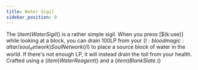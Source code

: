 ```yaml
---
title: Water Sigil
sidebar_position: 0
---
```



The $(item)Water Sigil$() is a rather simple sigil. When you press [$(k:use)] while looking at a block, you can drain 100LP from your $(l:bloodmagic:altar/soul_network)Soul Network$(/l) to place a source block of water in the world. If there's not enough LP, it will instead drain the toll from your health. Crafted using a $(item)Water Reagent$() and a $(item)Blank Slate.$()
